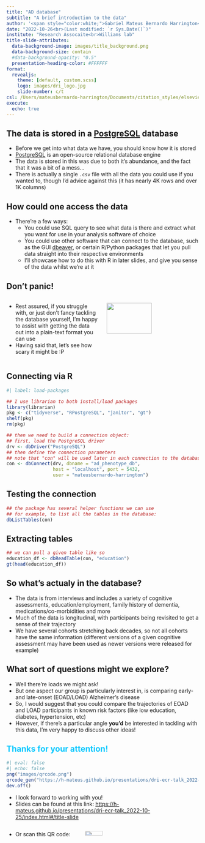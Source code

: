 ```yaml
---
title: "AD database"
subtitle: "A brief introduction to the data"
author: '<span style="color:white;">Gabriel Mateus Bernardo Harrington</span>'
date: "2022-10-26<br>(Last modified: `r Sys.Date()`)"
institute: "Research Assocaite<br>Williams lab"
title-slide-attributes:
  data-background-image: images/title_background.png
  data-background-size: contain
  #data-background-opacity: "0.5"
  presentation-heading-color: #FFFFFF
format:
  revealjs: 
    theme: [default, custom.scss]
    logo: images/dri_logo.jpg
    slide-number: c/t
csl: /Users/mateusbernardo-harrington/Documents/citation_styles/elsevier-vancouver.csl
execute: 
  echo: true
---
```


## The data is stored in a [PostgreSQL](https://www.postgresql.org/) database

-   Before we get into what data we have, you should know how it is stored
-   [PostgreSQL](https://www.postgresql.org/) is an open-source relational database engine
-   The data is stored in this was due to both it's abundance, and the fact that it was a bit of a mess...
-   There is actually a single `.csv` file with all the data you could use if you wanted to, though I'd advice against this (it has nearly 4K rows and over 1K columns)

## How could one access the data

-   There're a few ways:
    -   You could use SQL query to see what data is there and extract what you want for use in your analysis software of choice
    -   You could use other software that can connect to the database, such as the GUI [dbeaver](https://dbeaver.io/), or certain R/Python packages that let you pull data straight into their respective environments
    -   I'll showcase how to do this with R in later slides, and give you sense of the data whilst we're at it

## Don't panic!

::: columns
::: {.column width="50%"}
-   Rest assured, if you struggle with, or just don't fancy tackling the database yourself, I'm happy to assist with getting the data out into a plain-text format you can use
-   Having said that, let's see how scary it might be :P
:::

::: {.column width="50%"}
![](http://cdn2.bigcommerce.com/server2100/da4a7/products/489/images/119/Keep-Calm-and-Carry-On-Navy-Blue-Poster-Front__69597.1319984235.1280.1280.jpg?c=2){fig-align="center" width="70%"}
:::
:::

## Connecting via R

```r
#| label: load-packages

## I use librarian to both install/load packages
library(librarian)
pkg <- c("tidyverse", "RPostgreSQL", "janitor", "gt")
shelf(pkg)
rm(pkg)

## then we need to build a connection object:
## first, load the PostgreSQL driver
drv <- dbDriver("PostgreSQL")
## then define the connection parameters
## note that "con" will be used later in each connection to the database
con <- dbConnect(drv, dbname = "ad_phenotype_db",
                 host = "localhost", port = 5432,
                 user = "mateusbernardo-harrington")
```

## Testing the connection

```r
## the package has several helper functions we can use
## for example, to list all the tables in the database:
dbListTables(con)
```

## Extracting tables

```r
## we can pull a given table like so
education_df <- dbReadTable(con, "education")
gt(head(education_df))
```

## So what's actualy in the database?

-   The data is from interviews and includes a variety of cognitive assessments, education/employment, family history of dementia, medications/co-morbidities and more
-   Much of the data is longitudinal, with participants being revisited to get a sense of their trajectory
-   We have several cohorts stretching back decades, so not all cohorts have the same information (different versions of a given cognitive assessment may have been used as newer versions were released for example)

## What sort of questions might we explore?

- Well there're loads we might ask!
- But one aspect our group is particularly interest in, is comparing early- and late-onset (EOAD/LOAD) Alzheimer's disease
- So, I would suggest that you could compare the trajectories of EOAD and LOAD participants in known risk factors (like low education, diabetes, hypertension, etc)
- However, if there's a particular angle **you'd** be interested in tackling with this data, I'm very happy to discuss other ideas!

## Thanks for your attention! {.final-slide background-image="images/title_background.png" style="color: #0ac8ff;"}

```r
#| eval: false
#| echo: false
png("images/qrcode.png")
qrcode_gen("https://h-mateus.github.io/presentations/dri-ecr-talk_2022-10-25/index.html#/title-slide")
dev.off()
```

- I look forward to working with you!
-   Slides can be found at this link: <https://h-mateus.github.io/presentations/dri-ecr-talk_2022-10-25/index.html#/title-slide>

::: columns
::: {.column width="40%"}
-   Or scan this QR code:
:::

::: {.column width="40%"}
![](images/qrcode.png){width="50%"}
:::

::: {.column width="20%"}
:::
:::
